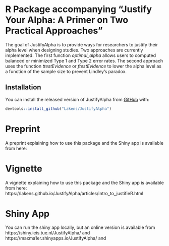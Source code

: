 # R Package accompanying "Justify Your Alpha: A Primer on Two Practical Approaches"

The goal of JustifyAlpha is to provide ways for researchers to justify their alpha level when designing studies. Two approaches are currently implemented. The first function *optimal_alpha* allows users to computed balanced or minimized Type 1 and Type 2 error rates. The second approach uses the function *ttestEvidence* or *ftestEvidence* to lower the alpha level as a function of the sample size to prevent Lindley's paradox.

## Installation

You can install the released version of JustifyAlpha from [GitHub](https://github.com/Lakens/JustifyAlpha) with:

``` r
devtools::install_github("Lakens/JustifyAlpha")
```

# Preprint

A preprint explaining how to use this package and the Shiny app is available from here: 

# Vignette

A vignette explaining how to use this package and the Shiny app is available from here: https://lakens.github.io/JustifyAlpha/articles/intro_to_justifieR.html

# Shiny App

You can run the shiny app locally, but an online version is available from https://shiny.ieis.tue.nl/JustifyAlpha/ and https://maxma1er.shinyapps.io/JustifyAlpha/ and 
